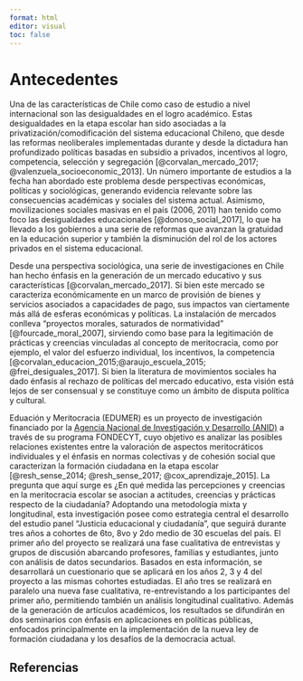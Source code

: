 ```yaml
---
format: html
editor: visual
toc: false
---
```


# Antecedentes {#antedecents}

Una de las características de Chile como caso de estudio a nivel internacional son las desigualdades en el logro académico. Estas desigualdades en la etapa escolar han sido asociadas a la privatización/comodificación del sistema educacional Chileno, que desde las reformas neoliberales implementadas durante y desde la dictadura han profundizado políticas basadas en subsidio a privados, incentivos al logro, competencia, selección y segregación [@corvalan_mercado_2017; @valenzuela_socioeconomic_2013]. Un número importante de estudios a la fecha han abordado este problema desde perspectivas económicas, políticas y sociológicas, generando evidencia relevante sobre las consecuencias académicas y sociales del sistema actual. Asimismo, movilizaciones sociales masivas en el país (2006, 2011) han tenido como foco las desigualdades educacionales [@donoso_social_2017], lo que ha llevado a los gobiernos a una serie de reformas que avanzan la gratuidad en la educación superior y también la disminución del rol de los actores privados en el sistema educacional.

Desde una perspectiva sociológica, una serie de investigaciones en Chile han hecho énfasis en la generación de un mercado educativo y sus características [@corvalan_mercado_2017]. Si bien este mercado se caracteriza económicamente en un marco de provisión de bienes y servicios asociados a capacidades de pago, sus impactos van ciertamente más allá de esferas económicas y políticas. La instalación de mercados conlleva "proyectos morales, saturados de normatividad" [@fourcade_moral_2007], sirviendo como base para la legitimación de prácticas y creencias vinculadas al concepto de meritocracia, como por ejemplo, el valor del esfuerzo individual, los incentivos, la competencia [@corvalan_educacion_2015;@araujo_escuela_2015; @frei_desiguales_2017]. Si bien la literatura de movimientos sociales ha dado énfasis al rechazo de políticas del mercado educativo, esta visión está lejos de ser consensual y se constituye como un ámbito de disputa política y cultural. 

Eduación y Meritocracia (EDUMER) es un proyecto de investigación financiado por la [Agencia Nacional de Investigación y Desarrollo (ANID)]((https://anid.cl/)) a través de su programa FONDECYT, cuyo objetivo es analizar las posibles relaciones existentes entre la valoración de aspectos meritocráticos individuales y el énfasis en normas colectivas y de cohesión social que caracterizan la formación ciudadana en la etapa escolar [@resh_sense_2014; @resh_sense_2017; @cox_aprendizaje_2015]. La pregunta que aquí surge es ¿En qué medida las percepciones y creencias en la meritocracia escolar se asocian a actitudes, creencias y prácticas respecto de la ciudadanía? Adoptando una metodología mixta y longitudinal, esta investigación posee como estrategia central el desarrollo del estudio panel "Justicia educacional y ciudadanía", que seguirá durante tres años a cohortes de 6to, 8vo y 2do medio de 30 escuelas del país. El primer año del proyecto se realizará una fase cualitativa de entrevistas y grupos de discusión abarcando profesores, familias y estudiantes, junto con análisis de datos secundarios. Basados en esta información, se desarrollará un  cuestionario que se aplicará en los años 2, 3 y 4 del proyecto a las mismas cohortes estudiadas. El año tres se realizará en paralelo una nueva fase cualitativa, re-entrevistando a los participantes del primer año, permitiendo también un análisis longitudinal cualitativo. Además de la generación de artículos académicos, los resultados se difundirán en dos seminarios con énfasis en aplicaciones en políticas públicas, enfocados principalmente en la implementación de la nueva ley de formación ciudadana y los desafíos de la democracia actual.

## Referencias {.unnumbered}

::: {#refs}
:::
